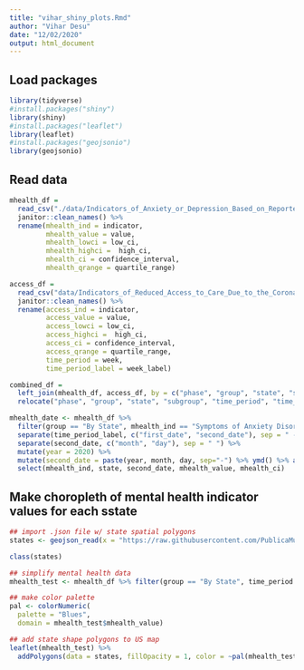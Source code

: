 ```yaml
---
title: "vihar_shiny_plots.Rmd"
author: "Vihar Desu"
date: "12/02/2020"
output: html_document
---
```


## Load packages

```r

library(tidyverse)
#install.packages("shiny")
library(shiny)
#install.packages("leaflet")
library(leaflet)
#install.packages("geojsonio")
library(geojsonio)

```

## Read data

```r
mhealth_df =
  read_csv("./data/Indicators_of_Anxiety_or_Depression_Based_on_Reported_Frequency_of_Symptoms_During_Last_7_Days.csv") %>%
  janitor::clean_names() %>% 
  rename(mhealth_ind = indicator,
         mhealth_value = value,
         mhealth_lowci = low_ci,
         mhealth_highci =  high_ci,
         mhealth_ci = confidence_interval,
         mhealth_qrange = quartile_range)

access_df =
  read_csv("data/Indicators_of_Reduced_Access_to_Care_Due_to_the_Coronavirus_Pandemic_During_Last_4_Weeks.csv") %>% 
  janitor::clean_names() %>% 
  rename(access_ind = indicator,
         access_value = value,
         access_lowci = low_ci,
         access_highci =  high_ci,
         access_ci = confidence_interval,
         access_qrange = quartile_range,
         time_period = week,
         time_period_label = week_label)

combined_df = 
  left_join(mhealth_df, access_df, by = c("phase", "group", "state", "subgroup", "time_period", "time_period_label")) %>% 
  relocate("phase", "group", "state", "subgroup", "time_period", "time_period_label")

mhealth_date <- mhealth_df %>% 
  filter(group == "By State", mhealth_ind == "Symptoms of Anxiety Disorder or Depressive Disorder")  %>% 
  separate(time_period_label, c("first_date", "second_date"), sep = " - ") %>%
  separate(second_date, c("month", "day"), sep = " ") %>%
  mutate(year = 2020) %>%
  mutate(second_date = paste(year, month, day, sep="-") %>% ymd() %>% as.Date()) %>%
  select(mhealth_ind, state, second_date, mhealth_value, mhealth_ci)

```

## Make choropleth of mental health indicator values for each sstate

```r

## import .json file w/ state spatial polygons
states <- geojson_read(x = "https://raw.githubusercontent.com/PublicaMundi/MappingAPI/master/data/geojson/us-states.json", what = "sp")

class(states) 

## simplify mental health data
mhealth_test <- mhealth_df %>% filter(group == "By State", time_period == 16, mhealth_ind == "Symptoms of Anxiety Disorder or Depressive Disorder")

## make color palette
pal <- colorNumeric(
  palette = "Blues",
  domain = mhealth_test$mhealth_value)

## add state shape polygons to US map
leaflet(mhealth_test) %>% 
  addPolygons(data = states, fillOpacity = 1, color = ~pal(mhealth_test$mhealth_value), stroke = FALSE, smoothFactor = 0.2)

```
